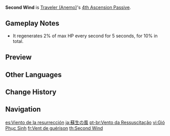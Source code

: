 {{Talent Infobox
|image         = Talent Second Wind.png
|character     = Traveler (Anemo)
|type          = 4th Ascension Passive
|info          = [[Palm Vortex]] kills regenerate 2% HP for 5s. This effect can only occur once every 5s.
|utility1      = Healing
}}
'''Second Wind''' is [[Traveler (Anemo)]]'s [[4th Ascension Passive]].

==Gameplay Notes==
*  It regenerates 2% of max HP every second for 5 seconds, for 10% in total.

==Preview==
{{Preview
|file    = Second Wind Preview
}}

==Other Languages==
{{Other Languages
|en      = Second Wind
|zhs     = 复苏之风
|zhs_rm  = Fùsū zhī Fēng
|zht     = 復甦之風
|zht_rm  = Fùsū zhī Fēng
|zh_tl   = Second Life Wind
|ja      = 蘇生の風
|ja_rm   = Sosei no Kaze
|ja_tl   = Wind of Revival
|ko      = 재생의 바람
|ko_rm   = Jaesaeng-ui Baram
|ko_tl   = Resurrect Wind
|es      = Viento de la resurrección
|es_tl   = Wind of Resurrection
|fr      = Vent de guérison
|fr_tl   = Wind of Healing
|ru      = Второе дыхание
|ru_tl   = 
|th      = Second Wind
|vi      = Gió Phục Sinh
|vi_tl   = Wind of Resurrection
|de      = Erneuter Wind
|de_tl   = Renewed Wind
|id      = Second Wind
|pt      = Vento da Ressuscitação
|pt_tl   = Wind of Resuscitation
}}

==Change History==
{{Change History|1.0}}
{{clr}}

==Navigation==
{{Talent Navbox|Traveler (Anemo)}}

[[es:Viento de la resurrección]]
[[ja:蘇生の風]]
[[pt-br:Vento da Ressuscitação]]
[[vi:Gió Phục Sinh]]
[[fr:Vent de guérison]]
[[th:Second Wind]]